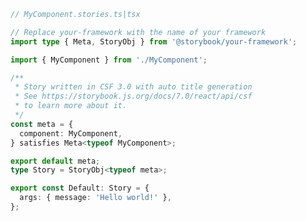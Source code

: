 ```ts
// MyComponent.stories.ts|tsx

// Replace your-framework with the name of your framework
import type { Meta, StoryObj } from '@storybook/your-framework';

import { MyComponent } from './MyComponent';

/**
 * Story written in CSF 3.0 with auto title generation
 * See https://storybook.js.org/docs/7.0/react/api/csf
 * to learn more about it.
 */
const meta = {
  component: MyComponent,
} satisfies Meta<typeof MyComponent>;

export default meta;
type Story = StoryObj<typeof meta>;

export const Default: Story = {
  args: { message: 'Hello world!' },
};
```
